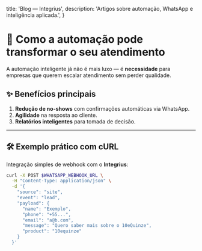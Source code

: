   title: 'Blog — Integrius',
  description: 'Artigos sobre automação, WhatsApp e inteligência aplicada.',
}

# 🚀 Como a automação pode transformar o seu atendimento

A automação inteligente já não é mais luxo — é **necessidade** para empresas que querem escalar atendimento sem perder qualidade.

## ✨ Benefícios principais

1. **Redução de no-shows** com confirmações automáticas via WhatsApp.
2. **Agilidade** na resposta ao cliente.
3. **Relatórios inteligentes** para tomada de decisão.

---

## 🛠️ Exemplo prático com cURL

Integração simples de webhook com o **Integrius**:

```bash
curl -X POST $WHATSAPP_WEBHOOK_URL \
  -H "Content-Type: application/json" \
  -d '{
    "source": "site",
    "event": "lead",
    "payload": {
      "name": "Exemplo",
      "phone": "+55...",
      "email": "a@b.com",
      "message": "Quero saber mais sobre o 10eQuinze",
      "product": "10equinze"
    }
  }'
```
